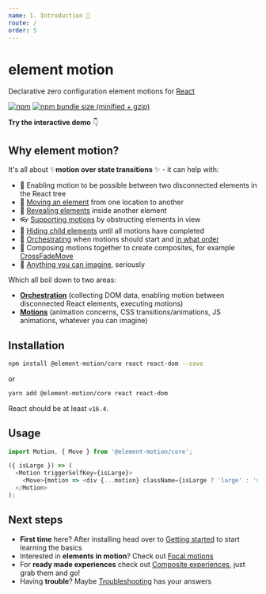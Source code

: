 ```yaml
---
name: 1. Introduction 📖
route: /
order: 5
---
```



# element motion

Declarative zero configuration element motions for [React](https://reactjs.org/)

[![npm](https://img.shields.io/npm/v/@element-motion/core.svg)](https://www.npmjs.com/package/@element-motion/core) [![npm bundle size (minified + gzip)](https://badgen.net/bundlephobia/minzip/@element-motion/core)](https://bundlephobia.com/result?p=@element-motion/core)

**Try the interactive demo** 👇

<EmailChain />

## Why element motion?

It's all about ✨**motion over state transitions** ✨ - it can help with:

- 📴 Enabling motion to be possible between two disconnected elements in the React tree
- 🚚 [Moving an element](/move) from one location to another
- 💨 [Revealing elements](/focal-reveal-move) inside another element
- 👓 [Supporting motions](/supporting-motions) by obstructing elements in view
- 🤫 [Hiding child elements](/advanced-usage#delay-showing-content-until-all-motions-have-finished) until all motions have completed
- 🔢 [Orchestrating](/advanced-usage#wait-for-the-previous-motion-to-finish-before-starting-the-next) when motions should start and [in what order](/advanced-usage#controlling-in-what-order-motions-should-execute)
- 📝 Composing motions together to create composites, for example [CrossFadeMove](/cross-fade-move)
- 🤯 [Anything you can imagine](/custom-motions), seriously

Which all boil down to two areas:

- [**Orchestration**](https://elementmotion.com/motion) (collecting DOM data, enabling motion between disconnected React elements, executing motions)
- [**Motions**](https://elementmotion.com/custom-motions) (animation concerns, CSS transitions/animations, JS animations, whatever you can imagine)

## Installation

```bash
npm install @element-motion/core react react-dom --save
```

or

```bash
yarn add @element-motion/core react react-dom
```

React should be at least `v16.4`.

## Usage

```js
import Motion, { Move } from '@element-motion/core';

({ isLarge }) => (
  <Motion triggerSelfKey={isLarge}>
    <Move>{motion => <div {...motion} className={isLarge ? 'large' : 'small'} />}</Move>
  </Motion>
);
```

## Next steps

- **First time** here? After installing head over to [Getting started](/getting-started) to start learning the basics
- Interested in **elements in motion**? Check out [Focal motions](/focal-motions)
- For **ready made experiences** check out [Composite experiences](/composite-experiences), just grab them and go!
- Having **trouble**? Maybe [Troubleshooting](/troubleshooting) has your answers
